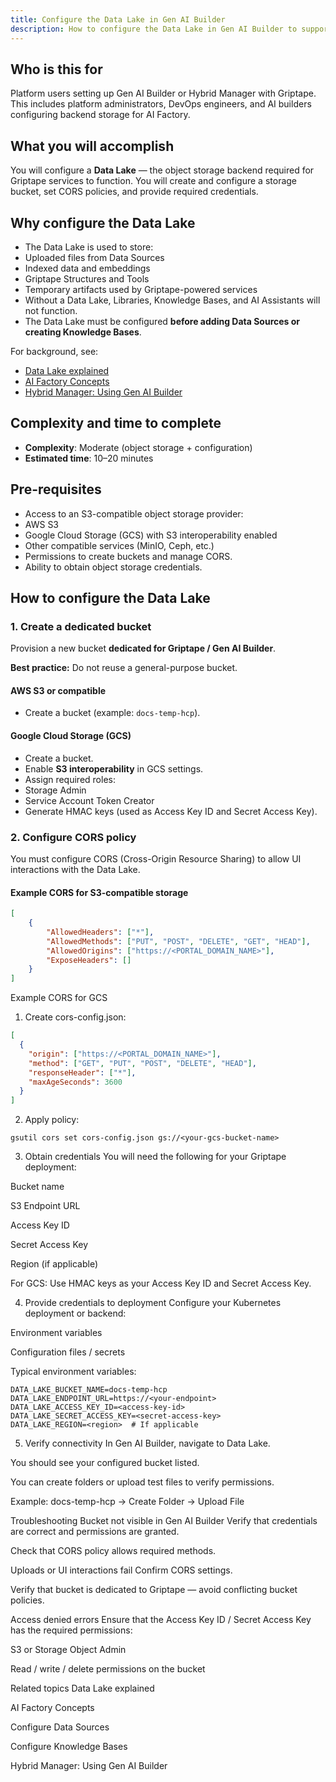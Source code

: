 ```yaml
---
title: Configure the Data Lake in Gen AI Builder
description: How to configure the Data Lake in Gen AI Builder to support content storage and AI pipelines.
---
```


## Who is this for

Platform users setting up Gen AI Builder or Hybrid Manager with Griptape.
This includes platform administrators, DevOps engineers, and AI builders configuring backend storage for AI Factory.

## What you will accomplish

You will configure a **Data Lake** — the object storage backend required for Griptape services to function.
You will create and configure a storage bucket, set CORS policies, and provide required credentials.

## Why configure the Data Lake

- The Data Lake is used to store:
- Uploaded files from Data Sources
- Indexed data and embeddings
- Griptape Structures and Tools
- Temporary artifacts used by Griptape-powered services
- Without a Data Lake, Libraries, Knowledge Bases, and AI Assistants will not function.
- The Data Lake must be configured **before adding Data Sources or creating Knowledge Bases**.

For background, see:

- [Data Lake explained](../../../learn/explained/data-lake-explained)
- [AI Factory Concepts](../../../learn/explained/ai-factory-concepts)
- [Hybrid Manager: Using Gen AI Builder](../../../../hybrid-manager/ai-factory/gen-ai/builder/index)

## Complexity and time to complete

- **Complexity**: Moderate (object storage + configuration)
- **Estimated time**: 10–20 minutes

## Pre-requisites

- Access to an S3-compatible object storage provider:
- AWS S3
- Google Cloud Storage (GCS) with S3 interoperability enabled
- Other compatible services (MinIO, Ceph, etc.)
- Permissions to create buckets and manage CORS.
- Ability to obtain object storage credentials.

## How to configure the Data Lake

### 1. Create a dedicated bucket

Provision a new bucket **dedicated for Griptape / Gen AI Builder**.

**Best practice:** Do not reuse a general-purpose bucket.

#### AWS S3 or compatible

- Create a bucket (example: `docs-temp-hcp`).

#### Google Cloud Storage (GCS)

- Create a bucket.
- Enable **S3 interoperability** in GCS settings.
- Assign required roles:
- Storage Admin
- Service Account Token Creator
- Generate HMAC keys (used as Access Key ID and Secret Access Key).

### 2. Configure CORS policy

You must configure CORS (Cross-Origin Resource Sharing) to allow UI interactions with the Data Lake.

#### Example CORS for S3-compatible storage

```json
[
    {
        "AllowedHeaders": ["*"],
        "AllowedMethods": ["PUT", "POST", "DELETE", "GET", "HEAD"],
        "AllowedOrigins": ["https://<PORTAL_DOMAIN_NAME>"],
        "ExposeHeaders": []
    }
]
```
Example CORS for GCS
1. Create cors-config.json:

```json
[
  {
    "origin": ["https://<PORTAL_DOMAIN_NAME>"],
    "method": ["GET", "PUT", "POST", "DELETE", "HEAD"],
    "responseHeader": ["*"],
    "maxAgeSeconds": 3600
  }
]
```
2. Apply policy:
```shell
gsutil cors set cors-config.json gs://<your-gcs-bucket-name>
```
3. Obtain credentials
You will need the following for your Griptape deployment:

Bucket name

S3 Endpoint URL

Access Key ID

Secret Access Key

Region (if applicable)

For GCS: Use HMAC keys as your Access Key ID and Secret Access Key.

4. Provide credentials to deployment
Configure your Kubernetes deployment or backend:

Environment variables

Configuration files / secrets

Typical environment variables:


```shell
DATA_LAKE_BUCKET_NAME=docs-temp-hcp
DATA_LAKE_ENDPOINT_URL=https://<your-endpoint>
DATA_LAKE_ACCESS_KEY_ID=<access-key-id>
DATA_LAKE_SECRET_ACCESS_KEY=<secret-access-key>
DATA_LAKE_REGION=<region>  # If applicable
```

5. Verify connectivity
In Gen AI Builder, navigate to Data Lake.

You should see your configured bucket listed.

You can create folders or upload test files to verify permissions.

Example: docs-temp-hcp → Create Folder → Upload File

Troubleshooting
Bucket not visible in Gen AI Builder
Verify that credentials are correct and permissions are granted.

Check that CORS policy allows required methods.

Uploads or UI interactions fail
Confirm CORS settings.

Verify that bucket is dedicated to Griptape — avoid conflicting bucket policies.

Access denied errors
Ensure that the Access Key ID / Secret Access Key has the required permissions:

S3 or Storage Object Admin

Read / write / delete permissions on the bucket

Related topics
Data Lake explained

AI Factory Concepts

Configure Data Sources

Configure Knowledge Bases

Hybrid Manager: Using Gen AI Builder

